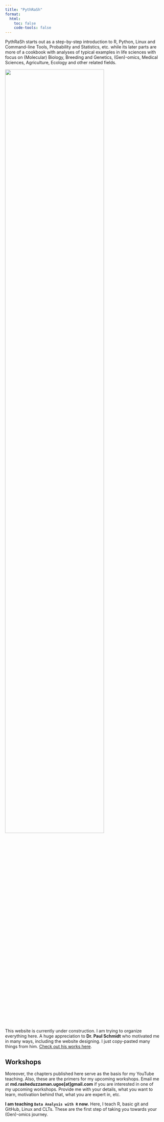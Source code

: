 ```yaml
---
title: "PythRaSh"
format:
  html:
    toc: false
    code-tools: false
---
```


PythRaSh starts out as a step-by-step introduction to R, Python, Linux and Command-line Tools, Probability and Statistics, etc. while its later parts are more of a cookbook with analyses of typical examples in life sciences with focus on (Molecular) Biology, Breeding and Genetics, (Gen)-omics, Medical Sciences, Agriculture, Ecology and other related fields.

::: {.text-center}
![](img/page2.jpeg){width="80%"}
:::


::: callout-important
This website is currently under construction. I am trying to organize everything here. A huge appreciation to **Dr. Paul Schmidt** who motivated me in many ways, including the website designing. I just copy-pasted many things from him. [Check out his works here](https://schmidtpaul.github.io). 
:::

## Workshops

Moreover, the chapters published here serve as the basis for my YouTube teaching. Also, these are the primers for my upcoming workshops. Email me at **md.rasheduzzaman.ugoe\[at\]gmail.com** if you are interested in one of my upcoming workshops. Provide me with your details, what you want to learn, motivation behind that, what you are expert in, etc.

**I am teaching `Data Analysis with R` now.** Here, I teach R, basic git and GitHub, Linux and CLTs. These are the first step of taking you towards your (Gen)-omics journey.